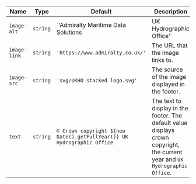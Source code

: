
  | Name | Type | Default | Description |
| --- | --- | --- | --- |
| `image-alt` | `string` | `'Admiralty Maritime Data Solutions | UK Hydrographic Office'` | A description for the image displayed in the footer. This might be shown if the image fails to load or get read out by screen readers. |
| `image-link` | `string` | `'https://www.admiralty.co.uk/'` | The URL that the image links to. |
| `image-src` | `string` | `'svg/UKHO stacked logo.svg'` | The source of the image displayed in the footer. |
| `text` | `string` | ``© Crown copyright ${new Date().getFullYear()} UK Hydrographic Office`` | The text to display in the footer. The default value displays crown copyright, the current year and `UK Hydrographic Office`. |

